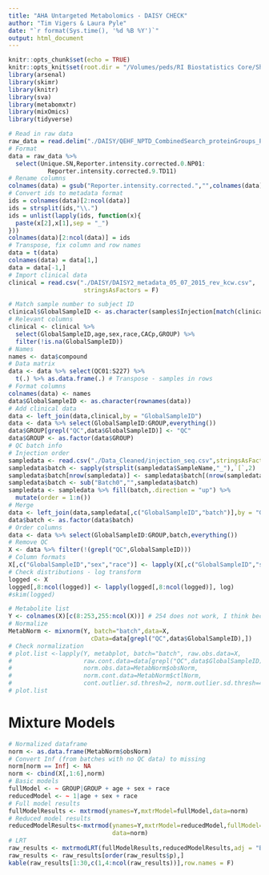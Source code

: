 ```yaml
---
title: "AHA Untargeted Metabolomics - DAISY CHECK"
author: "Tim Vigers & Laura Pyle"
date: "`r format(Sys.time(), '%d %B %Y')`"
output: html_document
---
```


```r
knitr::opts_chunk$set(echo = TRUE)
knitr::opts_knit$set(root.dir = "/Volumes/peds/RI Biostatistics Core/Shared/Shared Projects/Laura/BDC/Projects/Janet Snell-Bergeon/AHA collaborative grant/Metabolomics")
library(arsenal)
library(skimr)
library(knitr)
library(sva)
library(metabomxtr)
library(mixOmics)
library(tidyverse)
```

```r
# Read in raw data
raw_data = read.delim("./DAISY/QEHF_NPTD_CombinedSearch_proteinGroups_PerseusProcessed_20160624_Liu.txt",stringsAsFactors = F,na.strings = c("","NaN"))
# Format
data = raw_data %>%
  select(Unique.SN,Reporter.intensity.corrected.0.NP01:
           Reporter.intensity.corrected.9.TD11)
# Rename columns
colnames(data) = gsub("Reporter.intensity.corrected.","",colnames(data))
# Convert ids to metadata format
ids = colnames(data)[2:ncol(data)]
ids = strsplit(ids,"\\.")
ids = unlist(lapply(ids, function(x){
  paste(x[2],x[1],sep = "_")
}))
colnames(data)[2:ncol(data)] = ids
# Transpose, fix column and row names
data = t(data)
colnames(data) = data[1,]
data = data[-1,]
# Import clinical data
clinical = read.csv("./DAISY/DAISY2_metadata_05_07_2015_rev_kcw.csv",
                     stringsAsFactors = F)

# Match sample number to subject ID
clinical$GlobalSampleID <- as.character(samples$Injection[match(clinical$StudyID,samples$SampleID)])
# Relevant columns
clinical <- clinical %>%
  select(GlobalSampleID,age,sex,race,CACp,GROUP) %>%
  filter(!is.na(GlobalSampleID))
# Names
names <- data$compound
# Data matrix
data <- data %>% select(QC01:S227) %>%
  t(.) %>% as.data.frame(.) # Transpose - samples in rows
# Format columns
colnames(data) <- names
data$GlobalSampleID <- as.character(rownames(data))
# Add clinical data
data <- left_join(data,clinical,by = "GlobalSampleID")
data <- data %>% select(GlobalSampleID:GROUP,everything())
data$GROUP[grepl("QC",data$GlobalSampleID)] <- "QC"
data$GROUP <- as.factor(data$GROUP)
# QC batch info
# Injection order
sampledata <- read.csv("./Data_Cleaned/injection_seq.csv",stringsAsFactors = F)
sampledata$batch <- sapply(strsplit(sampledata$SampleName,"_"),`[`,2)
sampledata$batch[nrow(sampledata)] <- sampledata$batch[(nrow(sampledata)-1)]
sampledata$batch <- sub("Batch0","",sampledata$batch)
sampledata <- sampledata %>% fill(batch,.direction = "up") %>%
  mutate(order = 1:n())
# Merge
data <- left_join(data,sampledata[,c("GlobalSampleID","batch")],by = "GlobalSampleID")
data$batch <- as.factor(data$batch)
# Order columns
data <- data %>% select(GlobalSampleID:GROUP,batch,everything())
# Remove QC
X <- data %>% filter(!(grepl("QC",GlobalSampleID)))
# Column formats
X[,c("GlobalSampleID","sex","race")] <- lapply(X[,c("GlobalSampleID","sex","race")],as.factor)
# Check distributions - log transform
logged <- X
logged[,8:ncol(logged)] <- lapply(logged[,8:ncol(logged)], log)
#skim(logged)
```

```r
# Metabolite list
Y <- colnames(X)[c(8:253,255:ncol(X))] # 254 does not work, I think because too much missing data
# Normalize
MetabNorm <- mixnorm(Y, batch="batch",data=X,
                       cData=data[grepl("QC",data$GlobalSampleID),])
# Check normalization
# plot.list <-lapply(Y, metabplot, batch="batch", raw.obs.data=X, 
#                    raw.cont.data=data[grepl("QC",data$GlobalSampleID),],
#                    norm.obs.data=MetabNorm$obsNorm, 
#                    norm.cont.data=MetabNorm$ctlNorm,
#                    cont.outlier.sd.thresh=2, norm.outlier.sd.thresh=4)
# plot.list
```

# Mixture Models

```r
# Normalized dataframe
norm <- as.data.frame(MetabNorm$obsNorm)
# Convert Inf (from batches with no QC data) to missing
norm[norm == Inf] <- NA
norm <- cbind(X[,1:6],norm)
# Basic models
fullModel <- ~ GROUP|GROUP + age + sex + race
reducedModel <- ~ 1|age + sex + race
# Full model results
fullModelResults <- mxtrmod(ynames=Y,mxtrModel=fullModel,data=norm)
# Reduced model results
reducedModelResults<-mxtrmod(ynames=Y,mxtrModel=reducedModel,fullModel=fullModel,
                             data=norm)
# LRT
raw_results <- mxtrmodLRT(fullModelResults,reducedModelResults,adj = "BH")
raw_results <- raw_results[order(raw_results$p),]
kable(raw_results[1:30,c(1,4:ncol(raw_results))],row.names = F)
```
